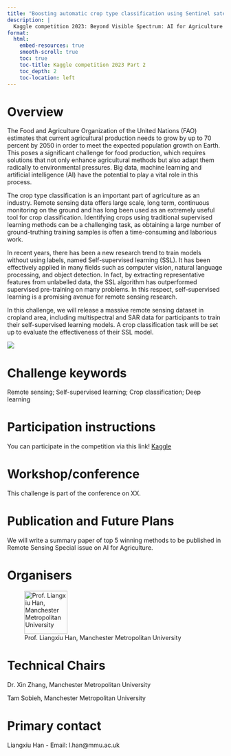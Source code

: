 ```yaml
---
title: "Boosting automatic crop type classification using Sentinel satellite data and self-supervised learning"
description: |
  Kaggle competition 2023: Beyond Visible Spectrum: AI for Agriculture
format:
  html:
    embed-resources: true
    smooth-scroll: true
    toc: true
    toc-title: Kaggle competition 2023 Part 2
    toc_depth: 2
    toc-location: left
---
```

# Overview

The Food and Agriculture Organization of the United Nations (FAO) estimates that current agricultural production needs to grow by up to 70 percent by 2050 in order to meet the expected population growth on Earth. This poses a significant challenge for food production, which requires solutions that not only enhance agricultural methods but also adapt them radically to environmental pressures. Big data, machine learning and artificial intelligence (AI) have the potential to play a vital role in this process.

The crop type classification is an important part of agriculture as an industry. Remote sensing data offers large scale, long term, continuous monitoring on the ground and has long been used as an extremely useful tool for crop classification. Identifying crops using traditional supervised learning methods can be a challenging task, as obtaining a large number of ground-truthing training samples is often a time-consuming and laborious work.


In recent years, there has been a new research trend to train models without using labels, named Self-supervised learning (SSL). It has been effectively applied in many fields such as computer vision, natural language processing, and object detection. In fact, by extracting representative features from unlabelled data, the SSL algorithm has outperformed supervised pre-training on many problems. In this respect, self-supervised learning is a promising avenue for remote sensing research.


In this challenge, we will release a massive remote sensing dataset in cropland area, including multispectral and SAR data for participants to train their self-supervised learning models. A crop classification task will be set up to evaluate the effectiveness of their SSL model.

![](./imgs/KAGGLE.png)

# Challenge keywords

Remote sensing; Self-supervised learning; Crop classification; Deep learning 

# Participation instructions

You can participate in the competition via this link! [Kaggle](https://www.kaggle.com/t/6d3b3a62cd8042109ffaae9e687452a3)


# Workshop/conference

This challenge is part of the conference on XX.

# Publication and Future Plans 

We will write a summary paper of top 5 winning methods to be published in Remote Sensing Special issue on AI for Agriculture.



# Organisers

![Prof. Liangxiu Han, Manchester Metropolitan University](imgs/mmu.png){fig-align="left" width="100"}

<!-- ![Prof. Wenjiang Huang, Aerospace Information Research Institute, Chinese Academy of Sciences](imgs/air.png){fig-align="left" width="100"} -->


# Technical Chairs
Dr. Xin Zhang, Manchester Metropolitan University


Tam Sobieh, Manchester Metropolitan University

# Primary contact
Liangxiu Han - Email: l.han@mmu.ac.uk

